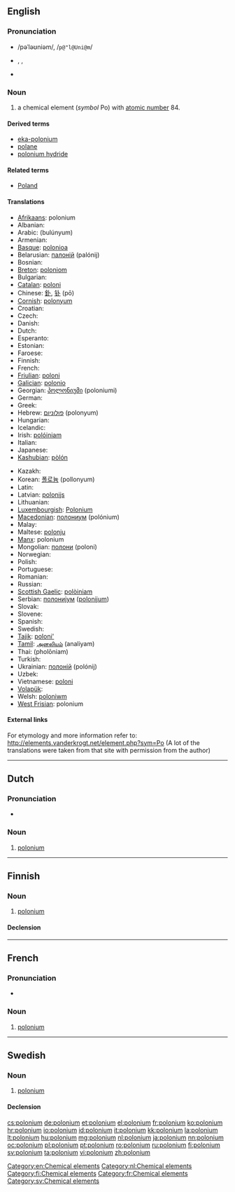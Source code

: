{{also|Polonium}}
==English==
{{elements|Po|bismuth|Bi|astatine|At}}

===Pronunciation===
* {{a|RP}} /pəˈləʊniəm/, /<tt>p@"l@Uni@m</tt>/
* {{a|US}} {{enPR|pəlōʹnēəm}}, {{IPA|/pəˈloʊniəm/}}, {{SAMPA|/p@"loUni@m/}}
* {{rhymes|əʊniəm}}

===Noun===
{{en-noun|-}}
{{wikipedia}}

# a chemical element (''symbol'' Po) with [[atomic number]] 84.

====Derived terms====
* [[eka-polonium]]
* [[polane]]
* [[polonium hydride]]

====Related terms====
* [[Poland]]<!--after which polonium is named-->

====Translations====
{{trans-top|chemical element}}
* [[Afrikaans]]: polonium
* Albanian: {{t-|sq|polonium|xs=Albanian}}
* Arabic: {{Arab|[[بولونيوم]]}} (bulúnyum) {{m}}
* Armenian: {{t|hy|պոլոնիում|tr=polonium}}
* [[Basque]]: [[polonioa]]
* Belarusian: [[палонiй]] (palónij) {{m}}
* Bosnian: {{t-|bs|polonij}}
* [[Breton]]: [[poloniom]]
* Bulgarian: {{t-|bg|полоний|m|tr=polónij}}
* [[Catalan]]: [[poloni]]
* Chinese: [[釙]], [[钋]] (pō)
* [[Cornish]]: [[polonyum]]
* Croatian: {{t+|hr|polonij}}
* Czech: {{t+|cs|polonium}}
* Danish: {{t-|da|polonium}}
* Dutch: {{t+|nl|polonium|n}}
* Esperanto: {{t-|eo|polonio|xs=Esperanto}}
* Estonian: {{t-|et|poloonium}}
* Faroese: {{t-|fo|polonium|xs=Faroese}}
* Finnish: {{t+|fi|polonium}}
* French: {{t+|fr|polonium|m}}
* [[Friulian]]: [[poloni]]
* [[Galician]]: [[polonio]]
* Georgian: [[პოლონიუმი]] (poloniumi)
* German: {{t+|de|Polonium|n}}
* Greek: {{t+|el|πολώνιο|n|tr=polónio}}
* Hebrew: [[פולוניום]] (polonyum)
* Hungarian: {{t+|hu|polónium}}
* Icelandic: {{t+|is|pólon}}
* Irish: [[polóiniam]]
* Italian: {{t+|it|polonio|m}}
* Japanese: {{t+|ja|ポロニウム|tr=poroniumu}}
* [[Kashubian]]: [[pòlón]]
{{trans-mid}}
* Kazakh: {{t-|kk|полоний|tr=polonii|sc=Cyrl|xs=Kazakh}}
* Korean: [[폴로늄]] (pollonyum)
* Latin: {{t+|la|polonium}}
* Latvian: [[polonijs]]
* Lithuanian: {{t+|lt|polonis|xs=Lithuanian}}
* [[Luxembourgish]]: [[Polonium]]
* [[Macedonian]]: [[полониум]] (polónium) {{m}}
* Malay: {{t-|ms|polonium|xs=Malay}}
* Maltese: [[polonju]]
* [[Manx]]: polonium
* Mongolian: [[полони]] (poloni)
* Norwegian: {{t-|no|polonium}}
* Polish: {{t+|pl|polon|m}}
* Portuguese: {{t+|pt|polónio|m}}
* Romanian: {{t+|ro|poloniu|n}}
* Russian: {{t+|ru|полоний|m|tr=polónij}}
* [[Scottish Gaelic]]: [[polòiniam]]
* Serbian: [[полониjум]] ([[polonijum]]) {{m}}
* Slovak: {{t-|sk|polonium}}
* Slovene: {{t+|sl|polonij}}
* Spanish: {{t+|es|polonio|m}}
* Swedish: {{t+|sv|polonium|n}}
* [[Tajik]]: [[poloni']]
* [[Tamil]]: [[அனலியம்]] (analiyam)
* Thai: {{Thai|[[พอโลเนียม]]}} (pholōniam)
* Turkish: {{t+|tr|polonyum}}
* Ukrainian: [[полонiй]] (polónij) {{m}}
* Uzbek: {{t-|uz|полоний|tr=poloniy|sc=Cyrl|xs=Uzbek}}
* Vietnamese: [[poloni]]
* [[Volapük]]: {{t|vo|polonin|xs=Volapük}}
* Welsh: [[poloniwm]]
* [[West Frisian]]: polonium
{{trans-bottom}}

====External links====
For etymology and more information refer to:
http://elements.vanderkrogt.net/element.php?sym=Po
(A lot of the translations were taken from that site with permission from the author)

[[Category:en:Chemical elements]]

----

==Dutch==
{{wikipedia|lang=nl}}

===Pronunciation===
* {{audio|Nl-polonium.ogg|Audio}}

===Noun===
{{head|nl|noun|g=n}}

# [[#English|polonium]]

[[Category:nl:Chemical elements]]
----

==Finnish==
{{wikipedia|lang=fi}}

===Noun===
{{fi-noun}}

# [[#English|polonium]]

====Declension====
{{fi-decl-risti|polonium}}

[[Category:fi:Chemical elements]]
----
==French==
{{wikipedia|lang=fr}}

===Pronunciation===
* {{IPA|lang=fr|/pɔ.lɔ.njɔm/ }}

===Noun===
{{fr-noun-unc|m}}

# [[#English|polonium]]

[[Category:fr:Chemical elements]]
----

==Swedish==
{{wikipedia|lang=sv}}

===Noun===
{{sv-noun|g=n|-}}

# [[#English|polonium]]

====Declension====
{{sv-noun-unc-irreg-n|2=poloniumet}}

[[Category:sv:Chemical elements]]

[[cs:polonium]]
[[de:polonium]]
[[et:polonium]]
[[el:polonium]]
[[fr:polonium]]
[[ko:polonium]]
[[hr:polonium]]
[[io:polonium]]
[[id:polonium]]
[[it:polonium]]
[[kk:polonium]]
[[la:polonium]]
[[lt:polonium]]
[[hu:polonium]]
[[mg:polonium]]
[[nl:polonium]]
[[ja:polonium]]
[[nn:polonium]]
[[oc:polonium]]
[[pl:polonium]]
[[pt:polonium]]
[[ro:polonium]]
[[ru:polonium]]
[[fi:polonium]]
[[sv:polonium]]
[[ta:polonium]]
[[vi:polonium]]
[[zh:polonium]]